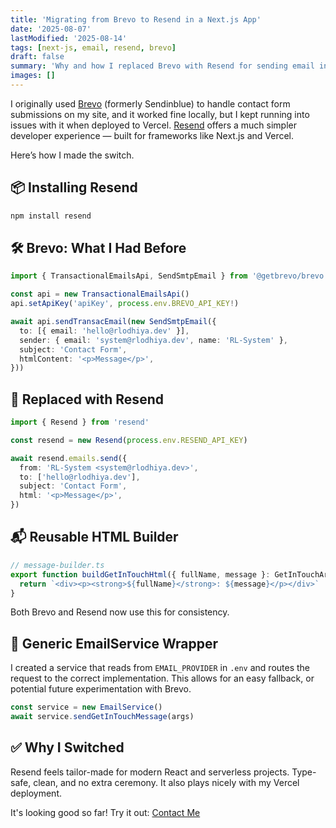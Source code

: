 ```yaml
---
title: 'Migrating from Brevo to Resend in a Next.js App'
date: '2025-08-07'
lastModified: '2025-08-14'
tags: [next-js, email, resend, brevo]
draft: false
summary: 'Why and how I replaced Brevo with Resend for sending email in my portfolio project'
images: []
---
```


I originally used [Brevo](https://www.brevo.com) (formerly Sendinblue) to handle contact form submissions on my site, and it worked fine locally, but I kept running into issues with it when deployed to Vercel. [Resend](https://resend.com) offers a much simpler developer experience — built for frameworks like Next.js and Vercel.

Here’s how I made the switch.

## 📦 Installing Resend

```bash
npm install resend
```

## 🛠️ Brevo: What I Had Before

```ts
import { TransactionalEmailsApi, SendSmtpEmail } from '@getbrevo/brevo'

const api = new TransactionalEmailsApi()
api.setApiKey('apiKey', process.env.BREVO_API_KEY!)

await api.sendTransacEmail(new SendSmtpEmail({
  to: [{ email: 'hello@rlodhiya.dev' }],
  sender: { email: 'system@rlodhiya.dev', name: 'RL-System' },
  subject: 'Contact Form',
  htmlContent: '<p>Message</p>',
}))
```

## 🔁 Replaced with Resend

```ts
import { Resend } from 'resend'

const resend = new Resend(process.env.RESEND_API_KEY)

await resend.emails.send({
  from: 'RL-System <system@rlodhiya.dev>',
  to: ['hello@rlodhiya.dev'],
  subject: 'Contact Form',
  html: '<p>Message</p>',
})
```

## 📬 Reusable HTML Builder

```ts
// message-builder.ts
export function buildGetInTouchHtml({ fullName, message }: GetInTouchArgs) {
  return `<div><p><strong>${fullName}</strong>: ${message}</p></div>`
}
```

Both Brevo and Resend now use this for consistency.

## 🧠 Generic EmailService Wrapper

I created a service that reads from `EMAIL_PROVIDER` in `.env` and routes the request to the correct implementation. This allows for an easy fallback, or potential future experimentation with Brevo.

```ts
const service = new EmailService()
await service.sendGetInTouchMessage(args)
```

## ✅ Why I Switched

Resend feels tailor-made for modern React and serverless projects. Type-safe, clean, and no extra ceremony. It also plays nicely with my Vercel deployment.

It's looking good so far! Try it out: [Contact Me](/contact)
